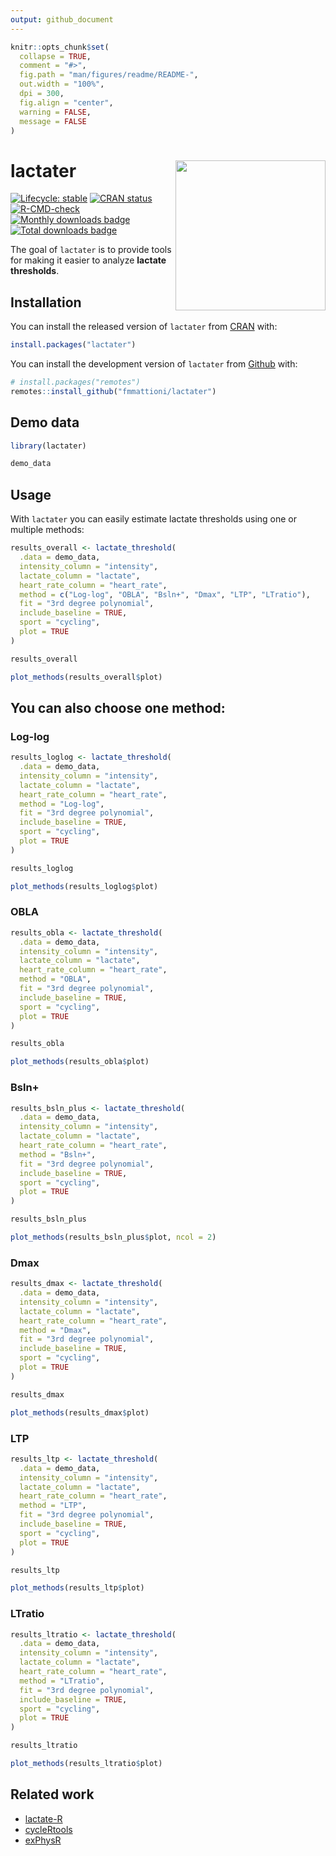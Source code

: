 ```yaml
---
output: github_document
---
```


<!-- README.md is generated from README.Rmd. Please edit that file -->

```r
knitr::opts_chunk$set(
  collapse = TRUE,
  comment = "#>",
  fig.path = "man/figures/readme/README-",
  out.width = "100%",
  dpi = 300,
  fig.align = "center",
  warning = FALSE,
  message = FALSE
)
```

# lactater <img src='man/figures/logo.png' align="right" height="240" />

<!-- badges: start -->
[![Lifecycle: stable](https://img.shields.io/badge/lifecycle-stable-brightgreen.svg)](https://lifecycle.r-lib.org/articles/stages.html#stable)
[![CRAN status](https://www.r-pkg.org/badges/version/lactater)](https://CRAN.R-project.org/package=lactater)
[![R-CMD-check](https://github.com/fmmattioni/lactater/workflows/R-CMD-check/badge.svg)](https://github.com/fmmattioni/lactater/actions)
[![Monthly downloads badge](https://cranlogs.r-pkg.org/badges/last-month/lactater?color=blue)](https://CRAN.R-project.org/package=lactater)
[![Total downloads badge](https://cranlogs.r-pkg.org/badges/grand-total/lactater?color=blue)](https://CRAN.R-project.org/package=lactater)
<!-- badges: end -->

The goal of `lactater` is to provide tools for making it easier to analyze **lactate thresholds**.

## Installation

You can install the released version of `lactater` from [CRAN](https://CRAN.R-project.org/package=lactater) with:

``` r
install.packages("lactater")
```

You can install the development version of `lactater` from [Github](https://github.com/fmmattioni/lactater) with:

``` r
# install.packages("remotes")
remotes::install_github("fmmattioni/lactater")
```

## Demo data

```r
library(lactater)

demo_data
```

## Usage

With `lactater` you can easily estimate lactate thresholds using one or multiple methods:

```r
results_overall <- lactate_threshold(
  .data = demo_data, 
  intensity_column = "intensity", 
  lactate_column = "lactate", 
  heart_rate_column = "heart_rate",
  method = c("Log-log", "OBLA", "Bsln+", "Dmax", "LTP", "LTratio"),
  fit = "3rd degree polynomial", 
  include_baseline = TRUE, 
  sport = "cycling",
  plot = TRUE
)
```

```r
results_overall
```

```r
plot_methods(results_overall$plot)
```


## You can also choose one method:

### Log-log

```r
results_loglog <- lactate_threshold(
  .data = demo_data, 
  intensity_column = "intensity", 
  lactate_column = "lactate", 
  heart_rate_column = "heart_rate",
  method = "Log-log",
  fit = "3rd degree polynomial", 
  include_baseline = TRUE, 
  sport = "cycling",
  plot = TRUE
)
```

```r
results_loglog
```

```r
plot_methods(results_loglog$plot)
```

### OBLA

```r
results_obla <- lactate_threshold(
  .data = demo_data, 
  intensity_column = "intensity", 
  lactate_column = "lactate", 
  heart_rate_column = "heart_rate",
  method = "OBLA",
  fit = "3rd degree polynomial", 
  include_baseline = TRUE, 
  sport = "cycling",
  plot = TRUE
)
```

```r
results_obla
```

```r
plot_methods(results_obla$plot)
```

### Bsln+

```r
results_bsln_plus <- lactate_threshold(
  .data = demo_data, 
  intensity_column = "intensity", 
  lactate_column = "lactate", 
  heart_rate_column = "heart_rate",
  method = "Bsln+",
  fit = "3rd degree polynomial", 
  include_baseline = TRUE, 
  sport = "cycling",
  plot = TRUE
)
```

```r
results_bsln_plus
```

```r
plot_methods(results_bsln_plus$plot, ncol = 2)
```

### Dmax

```r
results_dmax <- lactate_threshold(
  .data = demo_data, 
  intensity_column = "intensity", 
  lactate_column = "lactate", 
  heart_rate_column = "heart_rate",
  method = "Dmax",
  fit = "3rd degree polynomial", 
  include_baseline = TRUE, 
  sport = "cycling",
  plot = TRUE
)
```

```r
results_dmax
```

```r
plot_methods(results_dmax$plot)
```

### LTP

```r
results_ltp <- lactate_threshold(
  .data = demo_data, 
  intensity_column = "intensity", 
  lactate_column = "lactate", 
  heart_rate_column = "heart_rate",
  method = "LTP",
  fit = "3rd degree polynomial", 
  include_baseline = TRUE, 
  sport = "cycling",
  plot = TRUE
)
```

```r
results_ltp
```

```r
plot_methods(results_ltp$plot)
```

### LTratio

```r
results_ltratio <- lactate_threshold(
  .data = demo_data, 
  intensity_column = "intensity", 
  lactate_column = "lactate", 
  heart_rate_column = "heart_rate",
  method = "LTratio",
  fit = "3rd degree polynomial", 
  include_baseline = TRUE, 
  sport = "cycling",
  plot = TRUE
)
```

```r
results_ltratio
```

```r
plot_methods(results_ltratio$plot)
```

## Related work

* [lactate-R](http://www.uiginn.com/lactate/lactate-r.html)
* [cycleRtools](https://github.com/cran/cycleRtools)
* [exPhysR](https://github.com/dhammarstrom/exPhysR)
